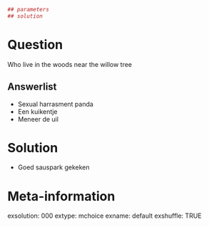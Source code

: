```{r data generation, echo = FALSE, results = "hide"}
## parameters
## solution
```

Question
========
Who live in the woods near the willow tree

Answerlist
----------
* Sexual harrasment panda
* Een kuikentje
* Meneer de uil

Solution
========
* Goed sauspark gekeken

Meta-information
================
exsolution: 000
extype: mchoice
exname: default
exshuffle: TRUE